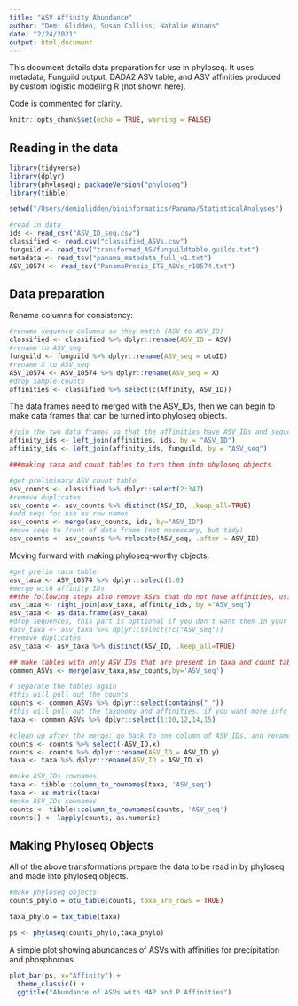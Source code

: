 ```yaml
---
title: "ASV Affinity Abundance"
author: "Demi Glidden, Susan Collins, Natalie Winans"
date: "2/24/2021"
output: html_document
---
```


This document details data preparation for use in phyloseq. It uses metadata, Funguild output, DADA2 ASV table, and ASV affinities produced by custom logistic modeling R (not shown here).

Code is commented for clarity.

```r
knitr::opts_chunk$set(echo = TRUE, warning = FALSE)
```

## Reading in the data

```r
library(tidyverse)
library(dplyr)
library(phyloseq); packageVersion("phyloseq")
library(tibble)

setwd("/Users/demiglidden/bioinformatics/Panama/StatisticalAnalyses")

#read in data
ids <- read_csv("ASV_ID_seq.csv")
classified <- read.csv("classified_ASVs.csv")
funguild <- read_tsv("transformed_ASVfunguildtable.guilds.txt")
metadata <- read_tsv("panama_metadata_full_v1.txt")
ASV_10574 <- read_tsv("PanamaPrecip_ITS_ASVs_r10574.txt")
```

## Data preparation

Rename columns for consistency:

```r
#rename sequence columns so they match (ASV to ASV_ID)
classified <- classified %>% dplyr::rename(ASV_ID = ASV)
#rename to ASV_seq
funguild <- funguild %>% dplyr::rename(ASV_seq = otuID)
#rename X to ASV_seq
ASV_10574 <- ASV_10574 %>% dplyr::rename(ASV_seq = X)
#drop sample counts
affinities <- classified %>% select(c(Affinity, ASV_ID))
```

The data frames need to merged with the ASV_IDs, then we can begin to make data frames that can be turned into phyloseq objects.

```r
#join the two data frames so that the affinities have ASV_IDs and sequences
affinity_ids <- left_join(affinities, ids, by = "ASV_ID")
affinity_ids <- left_join(affinity_ids, funguild, by = "ASV_seq")

###making taxa and count tables to turn them into phyloseq objects

#get preliminary ASV count table
asv_counts <- classified %>% dplyr::select(2:347)
#remove duplicates 
asv_counts <- asv_counts %>% distinct(ASV_ID, .keep_all=TRUE)
#add seqs for use as row names
asv_counts <- merge(asv_counts, ids, by="ASV_ID")
#move seqs to front of data frame (not necessary, but tidy)
asv_counts <- asv_counts %>% relocate(ASV_seq, .after = ASV_ID)
```

Moving forward with making phyloseq-worthy objects:

```r
#get prelim taxa table
asv_taxa <- ASV_10574 %>% dplyr::select(1:8)
#merge with affinity IDs
##the following steps also remove ASVs that do not have affinities, using the "right_join"
asv_taxa <- right_join(asv_taxa, affinity_ids, by ="ASV_seq")
asv_taxa <- as.data.frame(asv_taxa)
#drop sequences, this part is opttional if you don't want them in your final phyloseq object
#asv_taxa <- asv_taxa %>% dplyr::select(!c("ASV_seq"))
#remove duplicates 
asv_taxa <- asv_taxa %>% distinct(ASV_ID, .keep_all=TRUE)

## make tables with only ASV IDs that are present in taxa and count tables
common_ASVs <- merge(asv_taxa,asv_counts,by='ASV_seq')

# separate the tables again
#this will pull out the counts
counts <- common_ASVs %>% dplyr::select(contains("_"))
#this will pull out the taxonomy and affinities. if you want more info from the metadata, you can remove or add to the selection below with column numbers
taxa <- common_ASVs %>% dplyr::select(1:10,12,14,15)

#clean up after the merge: go back to one column of ASV_IDs, and rename them as such
counts <- counts %>% select(-ASV_ID.x)
counts <- counts %>% dplyr::rename(ASV_ID = ASV_ID.y)
taxa <- taxa %>% dplyr::rename(ASV_ID = ASV_ID.x)

#make ASV_IDs rownames
taxa <- tibble::column_to_rownames(taxa, 'ASV_seq')
taxa <- as.matrix(taxa)
#make ASV_IDs rownames
counts <- tibble::column_to_rownames(counts, 'ASV_seq')
counts[] <- lapply(counts, as.numeric)
```
  
## Making Phyloseq Objects

All of the above transformations prepare the data to be read in by phyloseq and made into phyloseq objects.
  
```r
#make phyloseq objects
counts_phylo = otu_table(counts, taxa_are_rows = TRUE)

taxa_phylo = tax_table(taxa)

ps <- phyloseq(counts_phylo,taxa_phylo)
```
  
A simple plot showing abundances of ASVs with affinities for precipitation and phosphorous.
  
```r
plot_bar(ps, x="Affinity") + 
  theme_classic() +
  ggtitle("Abundance of ASVs with MAP and P Affinities")
```